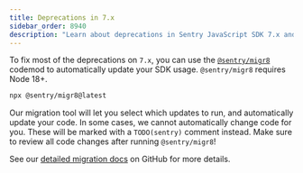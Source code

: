 ```yaml
---
title: Deprecations in 7.x
sidebar_order: 8940
description: "Learn about deprecations in Sentry JavaScript SDK 7.x and how to address them"
---
```


To fix most of the deprecations on `7.x`, you can use the [`@sentry/migr8`](https://www.npmjs.com/package/@sentry/migr8) codemod to automatically update your SDK usage. `@sentry/migr8` requires Node 18+.

```bash
npx @sentry/migr8@latest
```

Our migration tool will let you select which updates to run, and automatically update your code. In some cases, we cannot automatically change code for you. These will be marked with a `TODO(sentry)` comment instead. Make sure to review all code changes after running `@sentry/migr8`!

See our [detailed migration docs](https://github.com/getsentry/sentry-javascript/blob/develop/MIGRATION.md#deprecations-in-7x) on GitHub for more details.

<PlatformContent includePath="migration/javascript-v8/v7-deprecation" />
